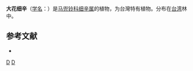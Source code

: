 {{Speciesbox 
| taxon = Asarum macranthum
| authority = Hook. f.
}}
'''大花细辛'''（[[学名|学名]]：{{lang|la|''Asarum macranthum''}}）是[[马兜铃科|马兜铃科]][[细辛属|细辛属]]的植物，为台灣特有植物。分布在[[台湾|台湾]]林中。

== 参考文献 ==
<div class="references-small">
* {{FRPS}}
</div>
{{Taxonbar|from=Q10937572}}

[[Category:细辛属|D]]
[[Category:臺灣特有植物|D]]


{{植物小作品}}